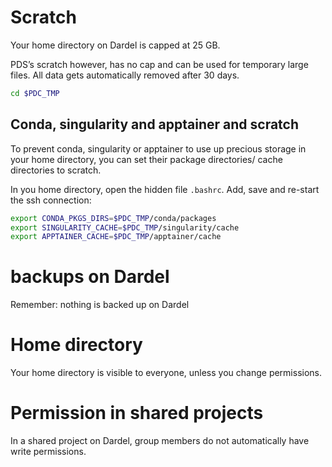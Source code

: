 

# Scratch

Your home directory on Dardel is capped at 25 GB. 

PDS's scratch however, has no cap and can be used for temporary large files. All data gets automatically removed after 30 days. 

```.bash
cd $PDC_TMP
```

## Conda, singularity and apptainer and scratch

To prevent conda, singularity or apptainer to use up precious storage in your home directory, you can set their package directories/ cache directories to scratch. 

In you home directory, open the hidden file `.bashrc`. Add, save and re-start the ssh connection: 

```.bash
export CONDA_PKGS_DIRS=$PDC_TMP/conda/packages
export SINGULARITY_CACHE=$PDC_TMP/singularity/cache
export APPTAINER_CACHE=$PDC_TMP/apptainer/cache
```

# backups on Dardel

Remember: nothing is backed up on Dardel

# Home directory

Your home directory is visible to everyone, unless you change permissions. 

# Permission in shared projects

In a shared project on Dardel, group members do not automatically have write permissions. 
